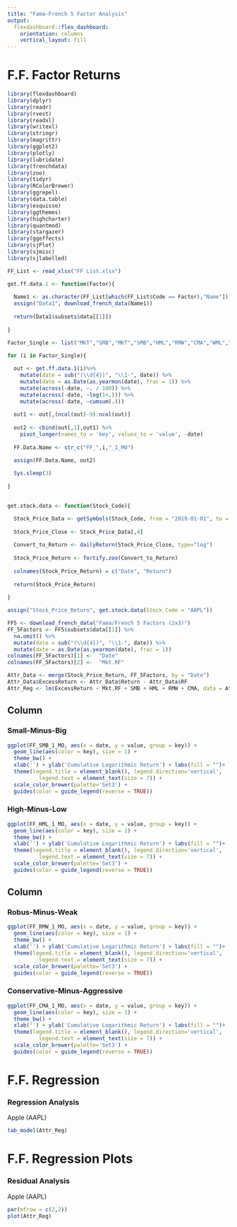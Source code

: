 ---
title: "Fama-French 5 Factor Analysis"
output: 
  flexdashboard::flex_dashboard:
    orientation: columns
    vertical_layout: fill
---
F.F. Factor Returns
===


```{r setup, include=FALSE}
library(flexdashboard)
library(dplyr)
library(readr)
library(rvest)
library(readxl)
library(writexl)
library(stringr)
library(magrittr)
library(ggplot2)
library(plotly)
library(lubridate)
library(frenchdata)
library(zoo)
library(tidyr)
library(RColorBrewer)
library(ggrepel)
library(data.table)
library(esquisse)
library(ggthemes)
library(highcharter)
library(quantmod)
library(stargazer)
library(ggeffects)
library(sjPlot)
library(sjmisc)
library(sjlabelled)

FF_List <- read_xlsx("FF List.xlsx")

get.ff.data.1 <- function(Factor){
  
  Name1 <- as.character(FF_List[which(FF_List$Code == Factor),"Name"])
  assign("Data1", download_french_data(Name1))
  
  return(Data1$subsets$data[[1]])
  
}

Factor_Single <- list("MKT","SMB","MKT","SMB","HML","RMW","CMA","WML","EP","CFP","DIV","ACC","NSI","VAR","RVAR")

for (i in Factor_Single){
    
  out <- get.ff.data.1(i)%>% 
    mutate(date = sub("(\\d{4})", "\\1-", date)) %>% 
    mutate(date = as.Date(as.yearmon(date), frac = 1)) %>%
    mutate(across(-date, ~. / 100)) %>%
    mutate(across(-date, ~log(1+.))) %>%
    mutate(across(-date, ~cumsum(.)))
  
  out1 <- out[,(ncol(out)-9):ncol(out)] 
  
  out2 <- cbind(out[,1],out1) %>% 
    pivot_longer(names_to = 'key', values_to = 'value', -date)
  
  FF.Data.Name <- str_c("FF_",i,"_1_MO")

  assign(FF.Data.Name, out2)
    
  Sys.sleep(3)
  
}

  
get.stock.data <- function(Stock_Code){

  Stock_Price_Data <- getSymbols(Stock_Code, from = "2019-01-01", to = Sys.Date()-1, auto.assign = F)
  
  Stock_Price_Close <- Stock_Price_Data[,4]
  
  Convert_to_Return <- dailyReturn(Stock_Price_Close, type="log") 
  
  Stock_Price_Return <- fortify.zoo(Convert_to_Return) 
  
  colnames(Stock_Price_Return) = c("Date", "Return")
  
  return(Stock_Price_Return)
  
}

assign("Stock_Price_Return", get.stock.data(Stock_Code = "AAPL")) 

FF5 <- download_french_data("Fama/French 5 Factors (2x3)") 
FF_5Factors <- FF5$subsets$data[[1]] %>% 
  na.omit() %>% 
  mutate(date = sub("(\\d{4})", "\\1-", date)) %>% 
  mutate(date = as.Date(as.yearmon(date), frac = 1)) 
colnames(FF_5Factors)[1] <-  "Date"
colnames(FF_5Factors)[2] <-  "Mkt.RF"

Attr_Data <- merge(Stock_Price_Return, FF_5Factors, by = "Date")
Attr_Data$ExcessReturn <- Attr_Data$Return - Attr_Data$RF
Attr_Reg <- lm(ExcessReturn ~ Mkt.RF + SMB + HML + RMW + CMA, data = Attr_Data)

```


Column {data-width=500}
-----------------------------------------------------------------------

### Small-Minus-Big

```{r}
ggplot(FF_SMB_1_MO, aes(x = date, y = value, group = key)) +
  geom_line(aes(color = key), size = 1) +
  theme_bw() +
  xlab('') + ylab('Cumulative Logarithmic Return') + labs(fill = "")+
  theme(legend.title = element_blank(), legend.direction='vertical',
          legend.text = element_text(size = 7)) +
  scale_color_brewer(palette='Set3') +
  guides(color = guide_legend(reverse = TRUE))  

```

### High-Minus-Low

```{r}
ggplot(FF_HML_1_MO, aes(x = date, y = value, group = key)) +
  geom_line(aes(color = key), size = 1) +
  theme_bw() +
  xlab('') + ylab('Cumulative Logarithmic Return') + labs(fill = "")+
  theme(legend.title = element_blank(), legend.direction='vertical',
          legend.text = element_text(size = 7)) +
  scale_color_brewer(palette='Set3') +
  guides(color = guide_legend(reverse = TRUE))  
```


Column {data-width=500 }
-----------------------------------------------------------------------

### Robus-Minus-Weak
```{r}
ggplot(FF_RMW_1_MO, aes(x = date, y = value, group = key)) +
  geom_line(aes(color = key), size = 1) +
  theme_bw() +
  xlab('') + ylab('Cumulative Logarithmic Return') + labs(fill = "")+
  theme(legend.title = element_blank(), legend.direction='vertical',
          legend.text = element_text(size = 7)) +
  scale_color_brewer(palette='Set3') +
  guides(color = guide_legend(reverse = TRUE))  

```

### Conservative-Minus-Aggressive

```{r}
ggplot(FF_CMA_1_MO, aes(x = date, y = value, group = key)) +
  geom_line(aes(color = key), size = 1) +
  theme_bw() +
  xlab('') + ylab('Cumulative Logarithmic Return') + labs(fill = "")+
  theme(legend.title = element_blank(), legend.direction='vertical',
          legend.text = element_text(size = 7)) +
  scale_color_brewer(palette='Set3') +
  guides(color = guide_legend(reverse = TRUE))  

```

F.F. Regression
===

### Regression Analysis 
Apple (AAPL)
```{r}
tab_model(Attr_Reg)

```

F.F. Regression Plots
===

### Residual Analysis
Apple (AAPL)
```{r}
par(mfrow = c(2,2))
plot(Attr_Reg)

```